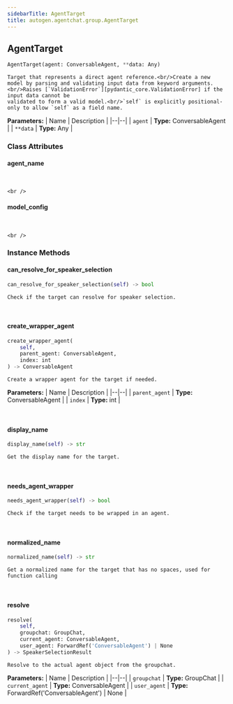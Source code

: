 ```yaml
---
sidebarTitle: AgentTarget
title: autogen.agentchat.group.AgentTarget
---
```

<h2 id="autogen.agentchat.group.AgentTarget" class="doc doc-heading">
    <code class="doc-symbol doc-symbol-heading doc-symbol-class"></code>
    <span class="doc doc-object-name doc-class-name">AgentTarget</span>
</h2>

```python
AgentTarget(agent: ConversableAgent, **data: Any)
```

    Target that represents a direct agent reference.<br/>Create a new model by parsing and validating input data from keyword arguments.<br/>Raises [`ValidationError`][pydantic_core.ValidationError] if the input data cannot be
    validated to form a valid model.<br/>`self` is explicitly positional-only to allow `self` as a field name.

<b>Parameters:</b>
| Name | Description |
|--|--|
| `agent` | **Type:** ConversableAgent |
| `**data` | **Type:** Any |

### Class Attributes

<code class="doc-symbol doc-symbol-heading doc-symbol-attribute"></code>
#### agent_name
<br />

    <br />

<code class="doc-symbol doc-symbol-heading doc-symbol-attribute"></code>
#### model_config
<br />

    <br />

### Instance Methods

<code class="doc-symbol doc-symbol-heading doc-symbol-method"></code>
#### can_resolve_for_speaker_selection

```python
can_resolve_for_speaker_selection(self) -> bool
```

    Check if the target can resolve for speaker selection.

<br />

<code class="doc-symbol doc-symbol-heading doc-symbol-method"></code>
#### create_wrapper_agent

```python
create_wrapper_agent(
    self,
    parent_agent: ConversableAgent,
    index: int
) -> ConversableAgent
```

    Create a wrapper agent for the target if needed.

<b>Parameters:</b>
| Name | Description |
|--|--|
| `parent_agent` | **Type:** ConversableAgent |
| `index` | **Type:** int |

<br />

<code class="doc-symbol doc-symbol-heading doc-symbol-method"></code>
#### display_name

```python
display_name(self) -> str
```

    Get the display name for the target.

<br />

<code class="doc-symbol doc-symbol-heading doc-symbol-method"></code>
#### needs_agent_wrapper

```python
needs_agent_wrapper(self) -> bool
```

    Check if the target needs to be wrapped in an agent.

<br />

<code class="doc-symbol doc-symbol-heading doc-symbol-method"></code>
#### normalized_name

```python
normalized_name(self) -> str
```

    Get a normalized name for the target that has no spaces, used for function calling

<br />

<code class="doc-symbol doc-symbol-heading doc-symbol-method"></code>
#### resolve

```python
resolve(
    self,
    groupchat: GroupChat,
    current_agent: ConversableAgent,
    user_agent: ForwardRef('ConversableAgent') | None
) -> SpeakerSelectionResult
```

    Resolve to the actual agent object from the groupchat.

<b>Parameters:</b>
| Name | Description |
|--|--|
| `groupchat` | **Type:** GroupChat |
| `current_agent` | **Type:** ConversableAgent |
| `user_agent` | **Type:** ForwardRef('ConversableAgent') \| None |

<br />